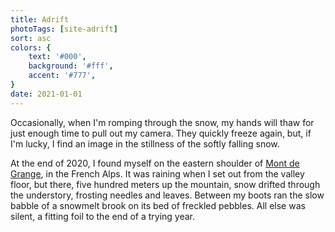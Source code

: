 ```yaml
---
title: Adrift
photoTags: [site-adrift]
sort: asc
colors: {
    text: '#000',
    background: '#fff',
    accent: '#777',
}
date: 2021-01-01
---
```


Occasionally, when I'm romping through the snow, my hands will thaw for just enough time to pull out my camera. They quickly freeze again, but, if I'm lucky, I find an image in the stillness of the softly falling snow.

At the end of 2020, I found myself on the eastern shoulder of [Mont de Grange](https://www.google.com/maps/place/Mont+de+Grange/), in the French Alps. It was raining when I set out from the valley floor, but there, five hundred meters up the mountain, snow drifted through the understory, frosting needles and leaves. Between my boots ran the slow babble of a snowmelt brook on its bed of freckled pebbles. All else was silent, a fitting foil to the end of a trying year. 